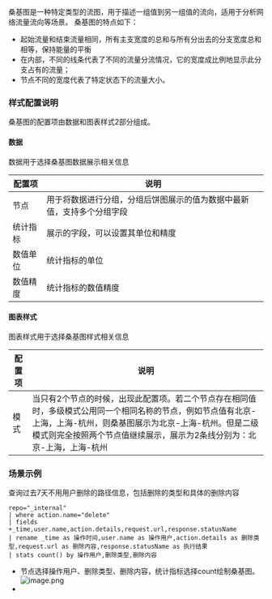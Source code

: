 桑基图是一种特定类型的流图，用于描述一组值到另一组值的流向，适用于分析网络流量流向等场景。
桑基图的特点如下：

* 起始流量和结束流量相同，所有主支宽度的总和与所有分出去的分支宽度总和相等，保持能量的平衡
* 在内部，不同的线条代表了不同的流量分流情况，它的宽度成比例地显示此分支占有的流量；
* 节点不同的宽度代表了特定状态下的流量大小。


### **样式配置说明**
桑基图的配置项由数据和图表样式2部分组成。

#### **数据**
数据用于选择桑基图数据展示相关信息

|配置项|说明|
|-|-|
|节点|用于将数据进行分组，分组后饼图展示的值为数据中最新值，支持多个分组字段|
|统计指标|展示的字段，可以设置其单位和精度|
|数值单位|统计指标的单位|
|数值精度|统计指标的数值精度|

#### **图表样式**
图表样式用于选择桑基图样式相关信息

|配置项|说明|
|-|-|
|模式|当只有2个节点的时候，出现此配置项。若二个节点存在相同值时，多级模式公用同一个相同名称的节点，例如节点值有北京-上海，上海-杭州，则桑基图展示为北京-上海-杭州。但是二级模式则完全按照两个节点值继续展示，展示为2条线分别为：北京-上海，上海-杭州|


### **场景示例**
查询过去7天不用用户删除的路径信息，包括删除的类型和具体的删除内容

```
repo="_internal"
| where action.name="delete"
| fields +_time,user.name,action.details,request.url,response.statusName
| rename _time as 操作时间,user.name as 操作用户,action.details as 删除类型,request.url as 删除内容,response.statusName as 执行结果
| stats count() by 操作用户,删除类型,删除内容
```

- 节点选择操作用户、删除类型、删除内容，统计指标选择count绘制桑基图。
![image.png](https://dn-odum9helk.qbox.me/Ftw2-t3qu-p0RJ1w_T8fNYAQQDIu)
- 